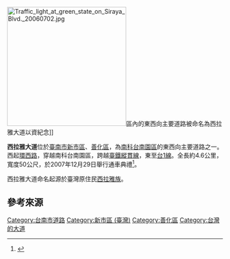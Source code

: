 [[File:Traffic_light_at_green_state_on_Siraya_Blvd._20060702.jpg|278px]]區內的東西向主要道路被命名為西拉雅大道以資紀念]]

'''西拉雅大道'''位於[[臺南市|臺南市]][[新市區_(台灣)|新市區]]、[[善化區|善化區]]，為[[南部科學園區#台南園區|南科台南園區]]的東西向主要道路之一。西起[[環西路|環西路]]，穿越南科台南園區，跨越[[縱貫線_(鐵路)|臺鐵縱貫線]]，東至[[台1線|台1線]]。全長約4.6公里，寬度50公尺，於2007年12月29日舉行通車典禮<ref>{{cite news |author1=楊美紅 |title=西拉雅大道通車 南科邁大步 |url=https://news.ltn.com.tw/news/local/paper/178788 |accessdate=2021-03-27 |publisher=自由時報 |date=2007-12-30}}</ref>。

西拉雅大道命名起源於臺灣原住民[[西拉雅族|西拉雅族]]。
== 參考來源 ==
{{reflist}}

[[Category:台南市道路|Category:台南市道路]]
[[Category:新市區_(臺灣)|Category:新市區 (臺灣)]]
[[Category:善化區|Category:善化區]]
[[Category:台灣的大道|Category:台灣的大道]]
{{transp-stub}}
